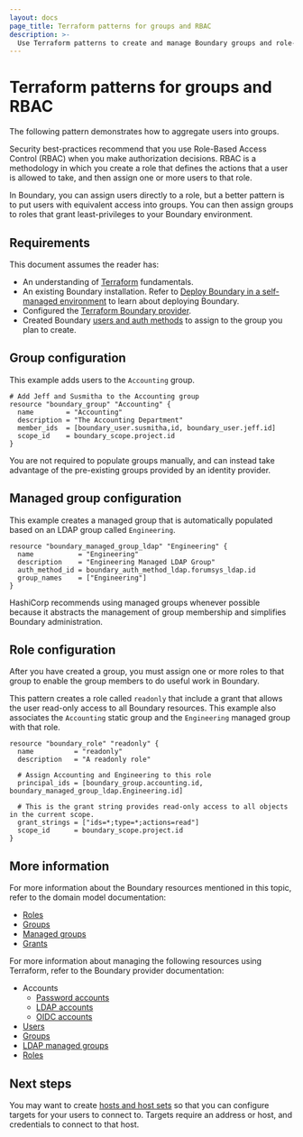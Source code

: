 ```yaml
---
layout: docs
page_title: Terraform patterns for groups and RBAC
description: >-
  Use Terraform patterns to create and manage Boundary groups and role-based access control (RBAC). Learn how to add users to managed groups and assign roles.
---
```


# Terraform patterns for groups and RBAC

The following pattern demonstrates how to aggregate users into groups.

Security best-practices recommend that you use Role-Based Access Control (RBAC) when you make authorization decisions. RBAC is a methodology in which you create a role that defines the actions that a user is allowed to take, and then assign one or more users to that role.

In Boundary, you can assign users directly to a role, but a better pattern is to put users with equivalent access into groups. You can then assign groups to roles that grant least-privileges to your Boundary environment.

## Requirements

This document assumes the reader has:

- An understanding of [Terraform](/terraform/docs) fundamentals.
- An existing Boundary installation. Refer to [Deploy Boundary in a self-managed environment](/boundary/docs/deploy/self-managed) to learn about deploying Boundary.
- Configured the [Terraform Boundary provider](/boundary/docs/deploy/terraform-patterns/#terraform-provider-configuration).
- Created Boundary [users and auth methods](/boundary/docs/deploy/terraform-patterns/terraform-users-and-auth-methods) to assign to the group you plan to create.

## Group configuration

This example adds users to the `Accounting` group.

```hcl
# Add Jeff and Susmitha to the Accounting group
resource "boundary_group" "Accounting" {
  name        = "Accounting"
  description = "The Accounting Department"
  member_ids  = [boundary_user.susmitha,id, boundary_user.jeff.id]
  scope_id    = boundary_scope.project.id
}
```

You are not required to populate groups manually, and can instead take advantage of the pre-existing groups provided by an identity provider.

## Managed group configuration

This example creates a managed group that is automatically populated based on an LDAP group called `Engineering`.

```hcl
resource "boundary_managed_group_ldap" "Engineering" {
  name           = "Engineering"
  description    = "Engineering Managed LDAP Group"
  auth_method_id = boundary_auth_method_ldap.forumsys_ldap.id
  group_names    = ["Engineering"]
}
```

HashiCorp recommends using managed groups whenever possible because it abstracts the management of group membership and simplifies Boundary administration.

## Role configuration

After you have created a group, you must assign one or more roles to that group to enable the group members to do useful work in Boundary.

This pattern creates a role called `readonly` that include a grant
that allows the user read-only access to all Boundary resources. This example also associates the `Accounting` static group and the `Engineering` managed group with that role.

```hcp
resource "boundary_role" "readonly" {
  name          = "readonly"
  description   = "A readonly role"

  # Assign Accounting and Engineering to this role
  principal_ids = [boundary_group.accounting.id, boundary_managed_group_ldap.Engineering.id]

  # This is the grant string provides read-only access to all objects in the current scope.
  grant_strings = ["ids=*;type=*;actions=read"]
  scope_id      = boundary_scope.project.id
}
```

## More information

For more information about the Boundary resources mentioned in this topic, refer to the domain model documentation:

- [Roles](/boundary/docs/domain-model/roles)
- [Groups](/boundary/docs/domain-model/groups)
- [Managed groups](/boundary/docs/domain-model/managed-groups)
- [Grants](/boundary/docs/rbac/permissions#grant-strings)

For more information about managing the following resources using Terraform, refer to the Boundary provider documentation:

- Accounts
    - [Password accounts](https://registry.terraform.io/providers/hashicorp/boundary/latest/docs/resources/account_password/)
    - [LDAP accounts](https://registry.terraform.io/providers/hashicorp/boundary/latest/docs/resources/account_ldap/)
    - [OIDC accounts](https://registry.terraform.io/providers/hashicorp/boundary/latest/docs/resources/account_oidc/)
- [Users](https://registry.terraform.io/providers/hashicorp/boundary/latest/docs/resources/user/)
- [Groups](https://registry.terraform.io/providers/hashicorp/boundary/latest/docs/resources/group/)
- [LDAP managed groups](https://registry.terraform.io/providers/hashicorp/boundary/latest/docs/resources/managed_group_ldap/)
- [Roles](https://registry.terraform.io/providers/hashicorp/boundary/latest/docs/resources/role/)

## Next steps

You may want to create [hosts and host sets](/boundary/docs/deploy/terraform-patterns/terraform-hosts-and-host-management) so that you can configure targets for your users to connect to.
Targets require an address or host, and credentials to connect to that host.
